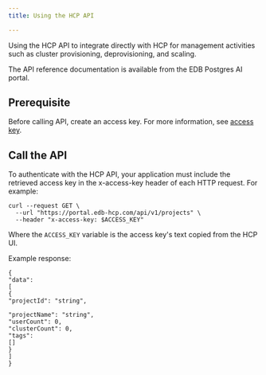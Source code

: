 ```yaml
---
title: Using the HCP API

---
```


Using the HCP API to integrate directly with HCP for management activities such as cluster provisioning, deprovisioning, and scaling.

The API reference documentation is available from the EDB Postgres AI portal.

## Prerequisite

Before calling API, create an access key. For more information, see [access key](access_key.mdx).

## Call the API

To authenticate with the HCP API, your application must include the retrieved access key in the x-access-key header of each HTTP request. For example:

```
curl --request GET \
  --url "https://portal.edb-hcp.com/api/v1/projects" \
  --header "x-access-key: $ACCESS_KEY"
```

Where the `ACCESS_KEY` variable is the access key's text copied from the HCP UI.

Example response:

```
{
"data": 
[
{
"projectId": "string",

"projectName": "string",
"userCount": 0,
"clusterCount": 0,
"tags": 
[]
}
]
}
```
